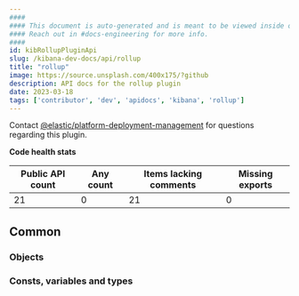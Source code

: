 ```yaml
---
####
#### This document is auto-generated and is meant to be viewed inside our experimental, new docs system.
#### Reach out in #docs-engineering for more info.
####
id: kibRollupPluginApi
slug: /kibana-dev-docs/api/rollup
title: "rollup"
image: https://source.unsplash.com/400x175/?github
description: API docs for the rollup plugin
date: 2023-03-18
tags: ['contributor', 'dev', 'apidocs', 'kibana', 'rollup']
---
```




Contact [@elastic/platform-deployment-management](https://github.com/orgs/elastic/teams/platform-deployment-management) for questions regarding this plugin.

**Code health stats**

| Public API count  | Any count | Items lacking comments | Missing exports |
|-------------------|-----------|------------------------|-----------------|
| 21 | 0 | 21 | 0 |

## Common

### Objects
<DocDefinitionList data={rollupObj.common.objects}/>

### Consts, variables and types
<DocDefinitionList data={rollupObj.common.misc}/>

